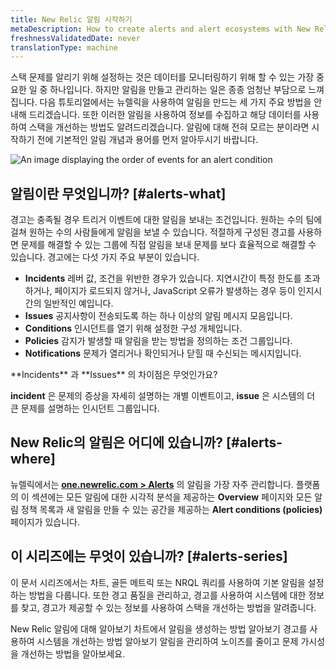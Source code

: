 ```yaml
---
title: New Relic 알림 시작하기
metaDescription: How to create alerts and alert ecosystems with New Relic
freshnessValidatedDate: never
translationType: machine
---
```


스택 문제를 알리기 위해 <InlinePopover type="alerts" />설정하는 것은 데이터를 모니터링하기 위해 할 수 있는 가장 중요한 일 중 하나입니다. 하지만 알림을 만들고 관리하는 일은 종종 엄청난 부담으로 느껴집니다. 다음 튜토리얼에서는 뉴렐릭을 사용하여 알림을 만드는 세 가지 주요 방법을 안내해 드리겠습니다. 또한 이러한 알림을 사용하여 정보를 수집하고 해당 데이터를 사용하여 스택을 개선하는 방법도 알려드리겠습니다. 알림에 대해 전혀 모르는 분이라면 시작하기 전에 기본적인 알림 개념과 용어를 먼저 알아두시기 바랍니다.

<img title="Alert flow" alt="An image displaying the order of events for an alert condition" src="/images/journey_diagram_alerts-flow.webp" />

## 알림이란 무엇입니까? [#alerts-what]

경고는 충족될 경우 트리거 이벤트에 대한 알림을 보내는 조건입니다. 원하는 수의 팀에 걸쳐 원하는 수의 사람들에게 알림을 보낼 수 있습니다. 적절하게 구성된 경고를 사용하면 문제를 해결할 수 있는 그룹에 직접 알림을 보내 문제를 보다 효율적으로 해결할 수 있습니다. 경고에는 다섯 가지 주요 부분이 있습니다.

* <DNT>**Incidents**</DNT> 레버 값, 조건을 위반한 경우가 있습니다. 지연시간이 특정 한도를 초과하거나, 페이지가 로드되지 않거나, JavaScript 오류가 발생하는 경우 등이 인지시간의 일반적인 예입니다.
* <DNT>**Issues**</DNT> 공지사항이 전송되도록 하는 하나 이상의 알림 메시지 모음입니다.
* <DNT>**Conditions**</DNT> 인시던트를 열기 위해 설정한 구성 개체입니다.
* <DNT>**Policies**</DNT> 감지가 발생할 때 알림을 받는 방법을 정의하는 조건 그룹입니다.
* <DNT>**Notifications**</DNT> 문제가 열리거나 확인되거나 닫힐 때 수신되는 메시지입니다.

<Callout variant="tip">
  <DNT>**Incidents**</DNT> 과 <DNT>**Issues**</DNT> 의 차이점은 무엇인가요?

  <DNT>**incident**</DNT> 은 문제의 증상을 자세히 설명하는 개별 이벤트이고, <DNT>**issue**</DNT> 은 시스템의 더 큰 문제를 설명하는 인시던트 그룹입니다.
</Callout>

## New Relic의 알림은 어디에 있습니까? [#alerts-where]

뉴렐릭에서는 [<DNT>**one.newrelic.com &gt; Alerts**</DNT>](https://one.newrelic.com/alerts-ai) 의 알림을 가장 자주 관리합니다. 플랫폼의 이 섹션에는 모든 알림에 대한 시각적 분석을 제공하는 <DNT>**Overview**</DNT> 페이지와 모든 알림 정책 목록과 새 알림을 만들 수 있는 공간을 제공하는 <DNT>**Alert conditions (policies)**</DNT> 페이지가 있습니다.

## 이 시리즈에는 무엇이 있습니까? [#alerts-series]

이 문서 시리즈에서는 차트, 골든 메트릭 또는 NRQL 쿼리를 사용하여 기본 알림을 설정하는 방법을 다룹니다. 또한 경고 품질을 관리하고, 경고를 사용하여 시스템에 대한 정보를 찾고, 경고가 제공할 수 있는 정보를 사용하여 스택을 개선하는 방법을 알려줍니다.

<DocTiles>
  <DocTile title="Getting started with New Relic alerts" path="/docs/tutorial-create-alerts/create-new-relic-alerts/" label={{text: "You are here", color: "orange"}}>
    New Relic 알림에 대해 알아보기
  </DocTile>

  <DocTile title="Create alerts from charts" path="/docs/tutorial-create-alerts/create-chart-alerts/">
    차트에서 알림을 생성하는 방법 알아보기
  </DocTile>

  <DocTile title="Improve your stack with alerts" path="/docs/tutorial-create-alerts/improve-with-alerts/">
    경고를 사용하여 시스템을 개선하는 방법 알아보기
  </DocTile>

  <DocTile title="Manage your alert quality" path="/docs/tutorial-create-alerts/manage-alert-quality/">
    알림을 관리하여 노이즈를 줄이고 문제 가시성을 개선하는 방법을 알아보세요.
  </DocTile>
</DocTiles>
